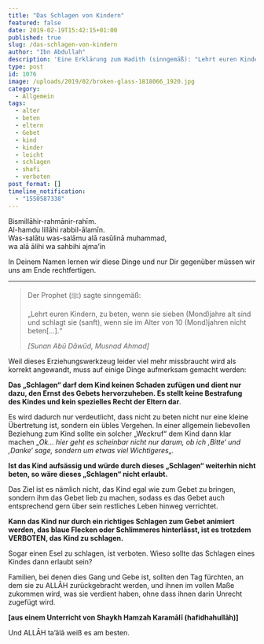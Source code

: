 ```yaml
---
title: "Das Schlagen von Kindern"
featured: false
date: 2019-02-19T15:42:15+01:00
published: true
slug: /das-schlagen-von-kindern
author: "Ibn Abdullah"
description: 'Eine Erklärung zum Hadith (sinngemäß): "Lehrt euren Kindern, zu beten, wenn sie sieben (Mond)jahre alt sind und schlagt sie (sanft), wenn sie im Alter von 10 (Mond)jahren nicht beten\[…\]."'
type: post
id: 1076
image: /uploads/2019/02/broken-glass-1818066_1920.jpg
category:
  - Allgemein
tags:
  - alter
  - beten
  - eltern
  - Gebet
  - kind
  - kinder
  - leicht
  - schlagen
  - shafi
  - verboten
post_format: []
timeline_notification:
  - "1550587338"
---
```


Bismillāhir-rahmānir-rahīm.  
Al-hamdu lillāhi rabbil-ālamīn.  
Was-salātu was-salāmu alā rasūlinā muhammad,  
wa alā ālihi wa sahbihi ajma’īn

In Deinem Namen lernen wir diese Dinge und nur Dir gegenüber müssen wir uns am Ende rechtfertigen.

---

> Der Prophet (ﷺ) sagte sinngemäß:
>
> „Lehrt euren Kindern, zu beten, wenn sie sieben (Mond)jahre alt sind und schlagt sie (sanft), wenn sie im Alter von 10 (Mond)jahren nicht beten\[…\].“
>
> <cite>\[Sunan Abū Dāwūd, Musnad Ahmad\] </cite>

Weil dieses Erziehungswerkzeug leider viel mehr missbraucht wird als korrekt angewandt, muss auf einige Dinge aufmerksam gemacht werden:

**Das „Schlagen“ darf dem Kind keinen Schaden zufügen und dient nur dazu, den Ernst des Gebets hervorzuheben. Es stellt keine Bestrafung des Kindes und kein spezielles Recht der Eltern dar**.

Es wird dadurch nur verdeutlicht, dass nicht zu beten nicht nur eine kleine Übertretung ist, sondern ein übles Vergehen. In einer allgemein liebevollen Beziehung zum Kind sollte ein solcher „Weckruf“ dem Kind dann klar machen „_Ok… hier geht es scheinbar nicht nur darum, ob ich ‚Bitte‘ und ‚Danke‘ sage, sondern um etwas viel Wichtigeres_„.

**Ist das Kind aufsässig und würde durch dieses „Schlagen“ weiterhin nicht beten, so wäre dieses „Schlagen“ nicht erlaubt.**

Das Ziel ist es nämlich nicht, das Kind egal wie zum Gebet zu bringen, sondern ihm das Gebet lieb zu machen, sodass es das Gebet auch entsprechend gern über sein restliches Leben hinweg verrichtet.

**Kann das Kind nur durch ein richtiges Schlagen zum Gebet animiert werden, das blaue Flecken oder Schlimmeres hinterlässt, ist es trotzdem VERBOTEN, das Kind zu schlagen.**

Sogar einen Esel zu schlagen, ist verboten. Wieso sollte das Schlagen eines Kindes dann erlaubt sein?

Familien, bei denen dies Gang und Gebe ist, sollten den Tag fürchten, an dem sie zu ALLĀH zurückgebracht werden, und ihnen im vollen Maße zukommen wird, was sie verdient haben, ohne dass ihnen darin Unrecht zugefügt wird.

**\[aus einem Unterricht von Shaykh Hamzah Karamālī (hafidhahullāh)\]**

Und ALLĀH ta’ālā weiß es am besten.
